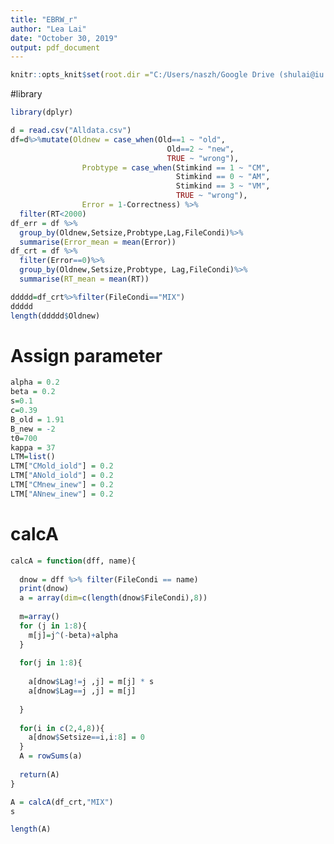 ---
title: "EBRW_r"
author: "Lea Lai"
date: "October 30, 2019"
output: pdf_document
---

```{r setup, include=FALSE}
knitr::opts_knit$set(root.dir ="C:/Users/naszh/Google Drive (shulai@iu.edu)/IUB/Shiffrin Lab/mix_experiment/SIDE exp/sidedata")
```

#library
```{r}
library(dplyr)
```

```{r}
d = read.csv("Alldata.csv")
df=d%>%mutate(Oldnew = case_when(Old==1 ~ "old",
                                   Old==2 ~ "new",
                                   TRUE ~ "wrong"),
                Probtype = case_when(Stimkind == 1 ~ "CM",
                                     Stimkind == 0 ~ "AM",
                                     Stimkind == 3 ~ "VM",
                                     TRUE ~ "wrong"),
                Error = 1-Correctness) %>%
  filter(RT<2000) 
df_err = df %>%
  group_by(Oldnew,Setsize,Probtype,Lag,FileCondi)%>%
  summarise(Error_mean = mean(Error))
df_crt = df %>%
  filter(Error==0)%>%
  group_by(Oldnew,Setsize,Probtype, Lag,FileCondi)%>%
  summarise(RT_mean = mean(RT))
```
```{r}
ddddd=df_crt%>%filter(FileCondi=="MIX")
ddddd
length(ddddd$Oldnew)
```

# Assign parameter
```{r}
alpha = 0.2
beta = 0.2
s=0.1
c=0.39
B_old = 1.91
B_new = -2
t0=700
kappa = 37
LTM=list()
LTM["CMold_iold"] = 0.2
LTM["ANold_iold"] = 0.2
LTM["CMnew_inew"] = 0.2
LTM["ANnew_inew"] = 0.2

```

# calcA
```{r}
calcA = function(dff, name){
  
  dnow = dff %>% filter(FileCondi == name)
  print(dnow)
  a = array(dim=c(length(dnow$FileCondi),8))
  
  m=array()
  for (j in 1:8){
    m[j]=j^(-beta)+alpha
  }
  
  for(j in 1:8){
   
    a[dnow$Lag!=j ,j] = m[j] * s
    a[dnow$Lag==j ,j] = m[j]
    
  }
  
  for(i in c(2,4,8)){
    a[dnow$Setsize==i,i:8] = 0 
  }
  A = rowSums(a)
  
  return(A)
}

A = calcA(df_crt,"MIX")
s
```


```{r}
length(A)
```






















